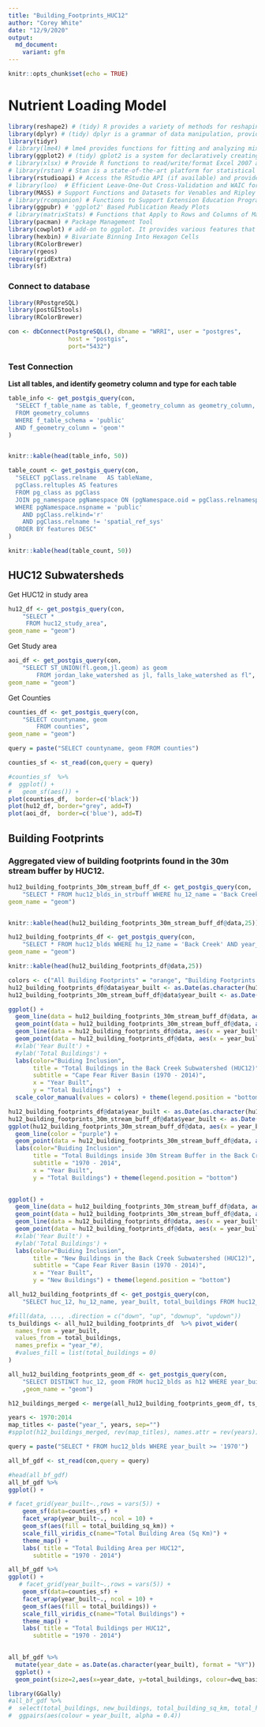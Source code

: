 ```yaml
---
title: "Building_Footprints_HUC12"
author: "Corey White"
date: "12/9/2020"
output:
  md_document:
    variant: gfm
---
```


```r
knitr::opts_chunk$set(echo = TRUE)
```
# Nutrient Loading Model

```r
library(reshape2) # (tidy) R provides a variety of methods for reshaping data prior to analysis.
library(dplyr) # (tidy) dplyr is a grammar of data manipulation, providing a consistent set of verbs that help you solve the most common data manipulation challenges:
library(tidyr)
# library(lme4) # lme4 provides functions for fitting and analyzing mixed models: linear (lmer), generalized linear(glmer) and nonlinear (nlmer.)
library(ggplot2) # (tidy) gplot2 is a system for declaratively creating graphics
# library(xlsx) # Provide R functions to read/write/format Excel 2007 and Excel 97/2000/XP/2003 file formats.
# library(rstan) # Stan is a state-of-the-art platform for statistical modeling and high-performance statistical computation. 
library(rstudioapi) # Access the RStudio API (if available) and provide informative error messages when it's not.
# library(loo)  # Efficient Leave-One-Out Cross-Validation and WAIC for Bayesian Models
library(MASS) # Support Functions and Datasets for Venables and Ripley's MASS
# library(rcompanion) # Functions to Support Extension Education Program Evaluation
library(ggpubr) # 'ggplot2' Based Publication Ready Plots
# library(matrixStats) # Functions that Apply to Rows and Columns of Matrices (and to Vectors)
library(pacman) # Package Management Tool
library(cowplot) # add-on to ggplot. It provides various features that help with creating publication-quality figures, such as a set of themes, functions to align plots and arrange them into complex compound figures, and functions that make it easy to annotate plots and or mix plots with images.
library(hexbin) # Bivariate Binning Into Hexagon Cells
library(RColorBrewer)
library(rgeos)
require(gridExtra)
library(sf)

```


### Connect to database
```r
library(RPostgreSQL)
library(postGIStools)
library(RColorBrewer)

con <- dbConnect(PostgreSQL(), dbname = "WRRI", user = "postgres",
                 host = "postgis",
                 port="5432")
```
### Test Connection

**List all tables, and identify geometry column and type for each table**

```r
table_info <- get_postgis_query(con, 
  "SELECT f_table_name as table, f_geometry_column as geometry_column, srid, type
  FROM geometry_columns 
  WHERE f_table_schema = 'public' 
  AND f_geometry_column = 'geom'"
)


knitr::kable(head(table_info, 50))
```

```r
table_count <- get_postgis_query(con, 
  "SELECT pgClass.relname   AS tableName,
  pgClass.reltuples AS features
  FROM pg_class as pgClass
  JOIN pg_namespace pgNamespace ON (pgNamespace.oid = pgClass.relnamespace)
  WHERE pgNamespace.nspname = 'public' 
    AND pgClass.relkind='r' 
    AND pgClass.relname != 'spatial_ref_sys'
  ORDER BY features DESC"
)

knitr::kable(head(table_count, 50))
```


## HUC12 Subwatersheds

Get HUC12 in study area
```r

hu12_df <- get_postgis_query(con, 
    "SELECT *
     FROM huc12_study_area",
geom_name = "geom")
```

Get Study area
```r
aoi_df <- get_postgis_query(con, 
    "SELECT ST_UNION(fl.geom,jl.geom) as geom 
		FROM jordan_lake_watershed as jl, falls_lake_watershed as fl",
geom_name = "geom")
```

Get Counties
```r
counties_df <- get_postgis_query(con, 
    "SELECT countyname, geom 
		FROM counties",
geom_name = "geom")
```

```r
query = paste("SELECT countyname, geom FROM counties")

counties_sf <- st_read(con,query = query)
```


```r
#counties_sf  %>%
#  ggplot() +
#   geom_sf(aes()) +
plot(counties_df,  border=c('black'))
plot(hu12_df, border="grey", add=T)
plot(aoi_df,  border=c('blue'), add=T)
```


## Building Footprints

### Aggregated view of building footprints found in the 30m stream buffer by HUC12.

```r

hu12_building_footprints_30m_stream_buff_df <- get_postgis_query(con, 
    "SELECT * FROM huc12_blds_in_strbuff WHERE hu_12_name = 'Back Creek' AND year_built >= '1970'",
geom_name = "geom")


knitr::kable(head(hu12_building_footprints_30m_stream_buff_df@data,25))
```

```r
hu12_building_footprints_df <- get_postgis_query(con, 
    "SELECT * FROM huc12_blds WHERE hu_12_name = 'Back Creek' AND year_built >= '1970' AND dwq_basin = 'Cape Fear'",
geom_name = "geom")

knitr::kable(head(hu12_building_footprints_df@data,25))
```

```r
colors <- c("All Building Footprints" = "orange", "Building Footprints inside 30m Stream Buffer" = "purple")
hu12_building_footprints_df@data$year_built <- as.Date(as.character(hu12_building_footprints_df@data$year_built), format = "%Y")
hu12_building_footprints_30m_stream_buff_df@data$year_built <- as.Date(as.character(hu12_building_footprints_30m_stream_buff_df@data$year_built), format = "%Y")

ggplot() + 
  geom_line(data = hu12_building_footprints_30m_stream_buff_df@data, aes(x = year_built, y = total_buildings), color = "purple") +
  geom_point(data = hu12_building_footprints_30m_stream_buff_df@data, aes(x = year_built, y = total_buildings), color = "purple") +
  geom_line(data = hu12_building_footprints_df@data, aes(x = year_built, y = total_buildings), color = "orange") +
  geom_point(data = hu12_building_footprints_df@data, aes(x = year_built, y = total_buildings), color = "orange") +
  #xlab('Year Built') +
  #ylab('Total Buildings') +
  labs(color="Buiding Inclusion",
       title = "Total Buildings in the Back Creek Subwatershed (HUC12)",
       subtitle = "Cape Fear River Basin (1970 - 2014)",
       x = "Year Built",
       y = "Total Buildings")  +
  scale_color_manual(values = colors) + theme(legend.position = "bottom")
```

```r
hu12_building_footprints_df@data$year_built <- as.Date(as.character(hu12_building_footprints_df@data$year_built), format = "%Y")
hu12_building_footprints_30m_stream_buff_df@data$year_built <- as.Date(as.character(hu12_building_footprints_30m_stream_buff_df@data$year_built), format = "%Y")
ggplot(hu12_building_footprints_30m_stream_buff_df@data, aes(x = year_built, y = total_buildings)) + 
  geom_line(color = "purple") +
  geom_point(data = hu12_building_footprints_30m_stream_buff_df@data, aes(x = year_built, y = total_buildings), color = "purple") +
  labs(color="Buiding Inclusion",
       title = "Total Buildings inside 30m Stream Buffer in the Back Creek (HUC12)",
       subtitle = "1970 - 2014",
       x = "Year Built",
       y = "Total Buildings") + theme(legend.position = "bottom")
  
```




```r
ggplot() + 
  geom_line(data = hu12_building_footprints_30m_stream_buff_df@data, aes(x = year_built, y = new_buildings), color = "purple") +
  geom_point(data = hu12_building_footprints_30m_stream_buff_df@data, aes(x = year_built, y = new_buildings), color = "purple") +
  geom_line(data = hu12_building_footprints_df@data, aes(x = year_built, y = new_buildings), color = "orange") +
  geom_point(data = hu12_building_footprints_df@data, aes(x = year_built, y = new_buildings), color = "orange") +
  #xlab('Year Built') +
  #ylab('Total Buildings') +
  labs(color="Buiding Inclusion",
       title = "New Buildings in the Back Creek Subwatershed (HUC12)",
       subtitle = "Cape Fear River Basin (1970 - 2014)",
       x = "Year Built",
       y = "New Buildings") + theme(legend.position = "bottom")
```




```r
all_hu12_building_footprints_df <- get_postgis_query(con, 
    "SELECT huc_12, hu_12_name, year_built, total_buildings FROM huc12_blds as h12 WHERE  year_built >= '1970' ORDER BY hu_12_name, year_built")
```


```r
#fill(data, ..., .direction = c("down", "up", "downup", "updown"))
ts_buildings <- all_hu12_building_footprints_df  %>% pivot_wider(
  names_from = year_built,
  values_from = total_buildings,
  names_prefix = "year_"#),
  #values_fill = list(total_buildings = 0)
)

```




```r
all_hu12_building_footprints_geom_df <- get_postgis_query(con, 
    "SELECT DISTINCT huc_12, geom FROM huc12_blds as h12 WHERE year_built >= '1970'"
    ,geom_name = "geom")
```

```r
h12_buildings_merged <- merge(all_hu12_building_footprints_geom_df, ts_buildings, by.x = "huc_12", by.y = "huc_12")
```

```r
years <- 1970:2014
map_titles <- paste("year_", years, sep="")
#spplot(h12_buildings_merged, rev(map_titles), names.attr = rev(years))
```



```r
query = paste("SELECT * FROM huc12_blds WHERE year_built >= '1970'")

all_bf_gdf <- st_read(con,query = query)
```

```r
#head(all_bf_gdf)
all_bf_gdf %>%
ggplot() +
```


```r
# facet_grid(year_built~.,rows = vars(5)) +
    geom_sf(data=counties_sf) +
    facet_wrap(year_built~., ncol = 10) +
    geom_sf(aes(fill = total_building_sq_km)) +
    scale_fill_viridis_c(name="Total Building Area (Sq Km)") + 
    theme_map() +
    labs( title = "Total Building Area per HUC12",
       subtitle = "1970 - 2014")
```

```r
all_bf_gdf %>%
ggplot() +
   # facet_grid(year_built~.,rows = vars(5)) +
    geom_sf(data=counties_sf) +
    facet_wrap(year_built~., ncol = 10) +
    geom_sf(aes(fill = total_buildings)) +
    scale_fill_viridis_c(name="Total Buildings") + 
    theme_map() +
    labs( title = "Total Buildings per HUC12",
       subtitle = "1970 - 2014")
  
```

```r
all_bf_gdf %>%
  mutate(year_date = as.Date(as.character(year_built), format = "%Y")) %<>%
  ggplot() +
  geom_point(size=2,aes(x=year_date, y=total_buildings, colour=dwq_basin))
```



```r
library(GGally)
#all_bf_gdf %>%
#  select(total_buildings, new_buildings, total_building_sq_km, total_heated_sq_km) %>%
#  ggpairs(aes(colour = year_built, alpha = 0.4))
  
```